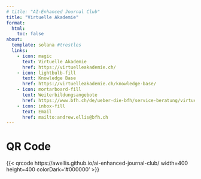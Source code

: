 ```yaml
---
# title: "AI-Enhanced Journal Club"
title: "Virtuelle Akademie"
format:
  html:
    toc: false
about:
  template: solana #trestles
  links:
    - icon: magic
      text: Virtuelle Akademie
      href: https://virtuelleakademie.ch/
    - icon: lightbulb-fill
      text: Knowledge Base
      href: https://virtuelleakademie.ch/knowledge-base/
    - icon: mortarboard-fill
      text: Weiterbildungsangebote
      href: https://www.bfh.ch/de/ueber-die-bfh/service-beratung/virtuelle-akademie/
    - icon: inbox-fill
      text: Email
      href: mailto:andrew.ellis@bfh.ch
---
```



# QR Code

{{< qrcode https://awellis.github.io/ai-enhanced-journal-club/ width=400 height=400 colorDark='#000000' >}}
